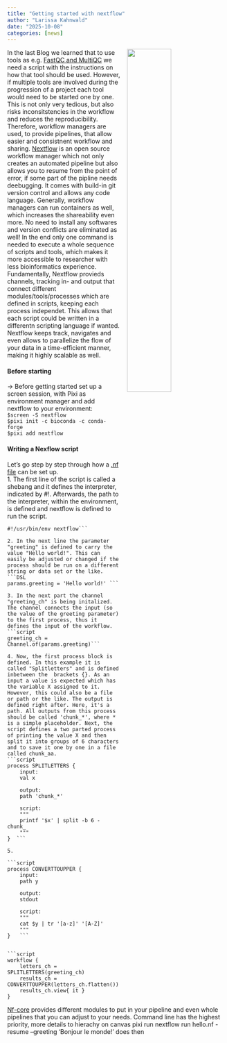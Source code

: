 ```yaml
---
title: "Getting started with nextflow"
author: "Larissa Kahnwald"
date: "2025-10-08"
categories: [news]
---
```

![](pipelines.jpg){style="float:right; width:45%; margin:0 0 1rem 1rem;"}  

In the last Blog we learned that to use tools as e.g. [FastQC and MultiQC](https://larissa-k-g.github.io/MedBioInfo-Blog/posts/Quality-control/#fastqc) we need a script with the instructions on how that tool should be used. However, if multiple tools are involved during the progression of a project each tool would need to be started one by one. This is not only very tedious, but also risks inconsitstencies in the workflow and reduces the reproducibility. Therefore, workflow managers are used, to provide pipelines, that allow easier and consistnent workflow and sharing. 
[Nextflow](https://nextflow.io/docs/latest/#nextflow) is an open source workflow manager which not only creates an automated pipeline but also allows you to resume from the point of error, if some part of the pipline needs deebugging. It comes with build-in git version control and allows any code language. Generally, workflow managers can run containers as well, which increases the shareability even more. No need to install any softwares and version conflicts are eliminated as well! In the end only one command is needed to execute a whole sequence of scripts and tools, which makes it more accessible to researcher with less bioinformatics experience.  
Fundamentally, Nextflow provieds channels, tracking in- and output that connect different modules/tools/processes which are defined in scripts, keeping each process independet. This allows that each script could be written in a differentn scripting language if wanted. Nextflow keeps track, navigates and even allows to parallelize the flow of your data in a time-efficient manner, making it highly scalable as well.  

#### Before starting   
-> Before getting started set up a screen session, with Pixi as environment manager and add nextflow to your environment:   
`$screen -S nextflow`  
`$pixi init -c bioconda -c conda-forge`  
`$pixi add nextflow`  

#### Writing a Nexflow script  
Let's go step by step through how a [.nf file](https://www.nextflow.io/docs/latest/process.html#inputs) can be set up.  
1. The first line of the script is called a shebang and it defines the interpreter, indicated by #!. Afterwards, the path to the interpreter, within the environment, is defined and nextflow is defined to run the script.   
```DSL     
#!/usr/bin/env nextflow``` 

2. In the next line the parameter "greeting" is defined to carry the value "Hello world!". This can easily be adjusted or changed if the process should be run on a different string or data set or the like.  
```DSL    
params.greeting = 'Hello world!' ```   

3. In the next part the channel "greeting_ch" is being initalized. The channel connects the input (so the value of the greeting parameter) to the first process, thus it defines the input of the workflow.   
```script  
greeting_ch = Channel.of(params.greeting)```  

4. Now, the first process block is defined. In this example it is called "Splitletters" and is defined inbetween the  brackets {}. As an input a value is expected which has the variable X assigned to it. However, this could also be a file or path or the like. The output is defined right after. Here, it's a path. All outputs from this process should be called 'chunk_*', where * is a simple placeholder. Next, the script defines a two parted process of printing the value X and then split it into groups of 6 characters and to save it one by one in a file called chunk_aa.  
```script   
process SPLITLETTERS {
    input:
    val x

    output:
    path 'chunk_*'

    script:
    """
    printf '$x' | split -b 6 - chunk_
    """
}  ```   

5.  

```script  
process CONVERTTOUPPER {
    input:
    path y

    output:
    stdout

    script:
    """
    cat $y | tr '[a-z]' '[A-Z]' 
    """
}   ```


```script 
workflow {
    letters_ch = SPLITLETTERS(greeting_ch)
    results_ch = CONVERTTOUPPER(letters_ch.flatten())
    results_ch.view{ it }
} 
```

[Nf-core](https://nf-co.re) provides different modules to put in your pipeline and even whole pipelines that you can adjust to your needs. 
Command line has the highest priority, more details to hierachy on canvas
pixi run nextflow run hello.nf -resume --greeting 'Bonjour le monde!' does then 